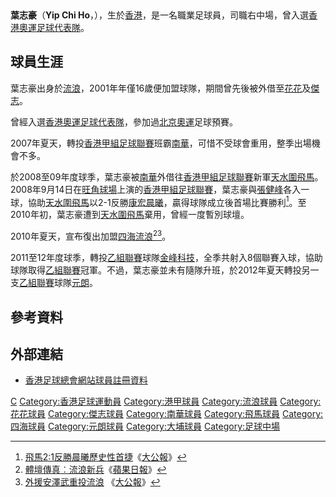 {{noteta|G1=足球}}<br>{{Football player infobox
| playername = 葉志豪
| image = [[File:Yip_Chi_Ho.JPG|240 px]]
| fullname = 葉志豪
| englishfullname = Yip, Chi Ho
| height = 175公分
| nickname = 
| dateofbirth = {{birth date and age|1985|10|21}}
| cityofbirth = [[香港|香港]]
| countryofbirth = 
| currentclub = 
| clubnumber = 
| position = 中場
| youthyears = 
| youthclubs = 
| years = 2001–2007<br />2002–2003<br />2003–2004<br />2007–2010 <br /> 2008–2010<br />2010–2011<br />2011–2012<br />2012–2013<br>2013–20??<br>20??–20??<br>20??–
| clubs = [[香港流浪足球會|流浪]] <br /> →[[花花足球會|花花]] ''(借用)'' <br /> →[[傑志體育會|傑志]] ''(借用)'' <br /> [[南華足球隊|南華]] <br /> →[[天水圍飛馬|天水圍飛馬]] ''(借用)''<br />[[四海體育會|四海流浪]]<br />[[香港流浪足球會|金峰科技]]<br />[[元朗區體育會足球隊|元朗]]<br>[[大埔足球會|大埔]]<br>花花<br>凱景
| caps(goals) = ?場 (?球) <br /> ?場 (?球) <br /> ?場 (?球) <br /> 5場 (0球) <br /> 22場 (3球) <br /> 16場 (2球) <br /> ?場 (8球) <br /> ?場 (?球)
| nationalyears = 2005–2007
| nationalteam = [[香港奧運足球代表隊|香港奧運隊]]
| nationalcaps(goals) = ?場 (?球)
| pcupdate = 2008年7月7日
| ntupdate = 2008年5月29日
}}

'''葉志豪'''（'''Yip Chi Ho'''，{{bd|1985年|10月21日|catIdx=Yip, Chi Ho}}），生於[[香港|香港]]，是一名職業足球員，司職右中場，曾入選[[香港奧運足球代表隊|香港奧運足球代表隊]]。

==球員生涯==
葉志豪出身於[[香港流浪足球會|流浪]]，2001年年僅16歲便加盟球隊，期間曾先後被外借至[[花花足球會|花花]]及[[傑志體育會|傑志]]。

曾經入選[[香港奧運足球代表隊|香港奧運足球代表隊]]，參加過[[2008年夏季奥林匹克运动会|北京奧運]]足球預賽。

2007年夏天，轉投[[香港甲組足球聯賽|香港甲組足球聯賽]]班霸[[南華足球隊|南華]]，可惜不受球會重用，整季出場機會不多。

於2008至09年度球季，葉志豪被[[南華足球隊|南華]]外借往[[香港甲組足球聯賽|香港甲組足球聯賽]]新軍[[天水圍飛馬|天水圍飛馬]]。2008年9月14日在[[旺角球場|旺角球場]]上演的[[香港甲組足球聯賽|香港甲組足球聯賽]]，葉志豪與[[張健峰|張健峰]]各入一球，協助[[天水圍飛馬|天水圍飛馬]]以2-1反勝[[晨曦足球會|康宏晨曦]]，贏得球隊成立後首場比賽勝利<ref>[http://www.takungpao.com.hk/news/08/09/15/WF-961197.htm 飛馬2:1反勝晨曦歷史性首捷]{{dead link|date=2018年4月 |bot=InternetArchiveBot |fix-attempted=yes }}《[[大公報|大公報]]》</ref>。至2010年初，葉志豪遭到[[天水圍飛馬|天水圍飛馬]]棄用，曾經一度暫別球壇。

2010年夏天，宣布復出加盟[[四海體育會|四海流浪]]<ref>[http://hk.apple.nextmedia.com/template/apple/art_main.php?iss_id=20100703&sec_id=25391&subsec_id=25392&art_id=14200245 體壇傳真︰流浪新兵]《[[蘋果日報_(香港)|蘋果日報]]》</ref><ref>[http://www.takungpao.com.hk/news/10/06/30/WF-1279464.htm 外援安澤武重投流浪] {{webarchive|url=https://web.archive.org/web/20100706033423/http://www.takungpao.com.hk/news/10/06/30/WF-1279464.htm |date=2010-07-06 }}《[[大公報|大公報]]》</ref>。

2011至12年度球季，轉投[[香港乙組足球聯賽|乙組聯賽]]球隊[[香港流浪足球會|金峰科技]]，全季共射入8個聯賽入球，協助球隊取得[[香港乙組足球聯賽|乙組聯賽]]冠軍。不過，葉志豪並未有隨隊升班，於2012年夏天轉投另一支[[香港乙組足球聯賽|乙組聯賽]]球隊[[元朗區體育會足球隊|元朗]]。

==參考資料==
{{Reflist}}

==外部連結==
* [http://www.hkfa.com/en/player_view.php?player_id=48 香港足球總會網站球員註冊資料]

{{DEFAULTSORT:Yip Chi Ho}} 
[[Category:葉姓|C]]
[[Category:香港足球運動員|Category:香港足球運動員]]
[[Category:港甲球員|Category:港甲球員]]
[[Category:流浪球員|Category:流浪球員]]
[[Category:花花球員|Category:花花球員]]
[[Category:傑志球員|Category:傑志球員]]
[[Category:南華球員|Category:南華球員]]
[[Category:飛馬球員|Category:飛馬球員]]
[[Category:四海球員|Category:四海球員]]
[[Category:元朗球員|Category:元朗球員]]
[[Category:大埔球員|Category:大埔球員]]
[[Category:足球中場|Category:足球中場]]